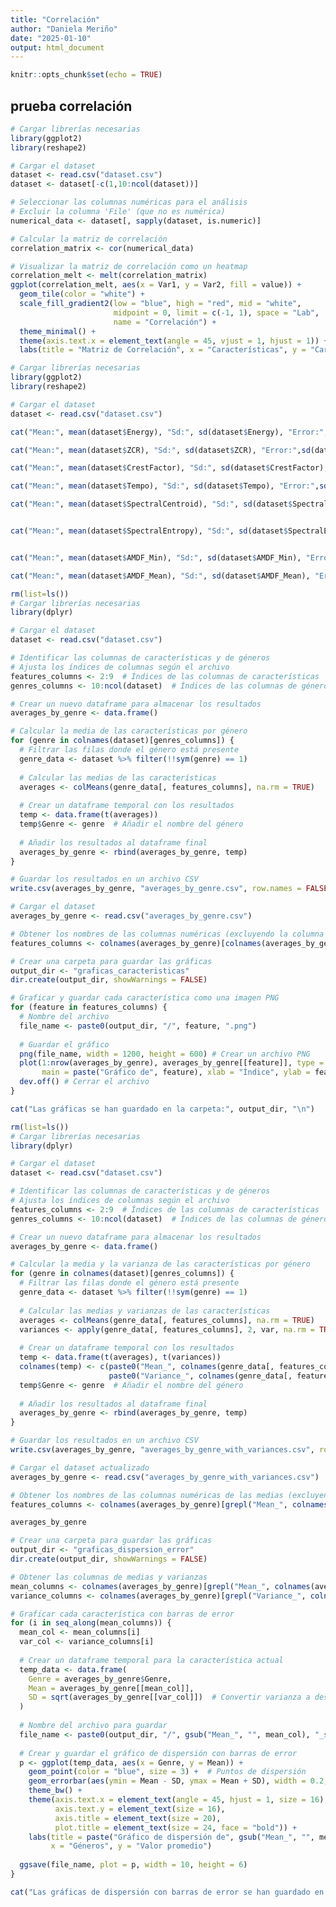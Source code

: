 ```yaml
---
title: "Correlación"
author: "Daniela Meriño"
date: "2025-01-10"
output: html_document
---
```


```r
knitr::opts_chunk$set(echo = TRUE)
```

## prueba correlación

```r

# Cargar librerías necesarias
library(ggplot2)
library(reshape2)

# Cargar el dataset
dataset <- read.csv("dataset.csv")
dataset <- dataset[-c(1,10:ncol(dataset))]

# Seleccionar las columnas numéricas para el análisis
# Excluir la columna 'File' (que no es numérica)
numerical_data <- dataset[, sapply(dataset, is.numeric)]

# Calcular la matriz de correlación
correlation_matrix <- cor(numerical_data)

# Visualizar la matriz de correlación como un heatmap
correlation_melt <- melt(correlation_matrix)
ggplot(correlation_melt, aes(x = Var1, y = Var2, fill = value)) +
  geom_tile(color = "white") +
  scale_fill_gradient2(low = "blue", high = "red", mid = "white", 
                       midpoint = 0, limit = c(-1, 1), space = "Lab",
                       name = "Correlación") +
  theme_minimal() +
  theme(axis.text.x = element_text(angle = 45, vjust = 1, hjust = 1)) +
  labs(title = "Matriz de Correlación", x = "Características", y = "Características")


```
```r

# Cargar librerías necesarias
library(ggplot2)
library(reshape2)

# Cargar el dataset
dataset <- read.csv("dataset.csv")

cat("Mean:", mean(dataset$Energy), "Sd:", sd(dataset$Energy), "Error:",sd(dataset$Energy)/mean(dataset$Energy)*100 , "\n")

cat("Mean:", mean(dataset$ZCR), "Sd:", sd(dataset$ZCR), "Error:",sd(dataset$ZCR)/mean(dataset$ZCR)*100 , "\n")

cat("Mean:", mean(dataset$CrestFactor), "Sd:", sd(dataset$CrestFactor), "Error:",sd(dataset$CrestFactor)/mean(dataset$CrestFactor)*100 , "\n")

cat("Mean:", mean(dataset$Tempo), "Sd:", sd(dataset$Tempo), "Error:",sd(dataset$Tempo)/mean(dataset$Tempo)*100 , "\n")

cat("Mean:", mean(dataset$SpectralCentroid), "Sd:", sd(dataset$SpectralCentroid), "Error:",sd(dataset$SpectralCentroid)/mean(dataset$SpectralCentroid)*100 , "\n")


cat("Mean:", mean(dataset$SpectralEntropy), "Sd:", sd(dataset$SpectralEntropy), "Error:",sd(dataset$SpectralEntropy)/mean(dataset$SpectralEntropy)*100 , "\n")


cat("Mean:", mean(dataset$AMDF_Min), "Sd:", sd(dataset$AMDF_Min), "Error:",sd(dataset$AMDF_Min)/mean(dataset$AMDF_Min)*100 , "\n")

cat("Mean:", mean(dataset$AMDF_Mean), "Sd:", sd(dataset$AMDF_Mean), "Error:",sd(dataset$AMDF_Mean)/mean(dataset$AMDF_Mean)*100 , "\n")

```

```r
rm(list=ls())
# Cargar librerías necesarias
library(dplyr)

# Cargar el dataset
dataset <- read.csv("dataset.csv")

# Identificar las columnas de características y de géneros
# Ajusta los índices de columnas según el archivo
features_columns <- 2:9  # Índices de las columnas de características
genres_columns <- 10:ncol(dataset)  # Índices de las columnas de géneros

# Crear un nuevo dataframe para almacenar los resultados
averages_by_genre <- data.frame()

# Calcular la media de las características por género
for (genre in colnames(dataset)[genres_columns]) {
  # Filtrar las filas donde el género está presente
  genre_data <- dataset %>% filter(!!sym(genre) == 1)
  
  # Calcular las medias de las características
  averages <- colMeans(genre_data[, features_columns], na.rm = TRUE)
  
  # Crear un dataframe temporal con los resultados
  temp <- data.frame(t(averages))
  temp$Genre <- genre  # Añadir el nombre del género
  
  # Añadir los resultados al dataframe final
  averages_by_genre <- rbind(averages_by_genre, temp)
}

# Guardar los resultados en un archivo CSV
write.csv(averages_by_genre, "averages_by_genre.csv", row.names = FALSE)

# Cargar el dataset
averages_by_genre <- read.csv("averages_by_genre.csv")

# Obtener los nombres de las columnas numéricas (excluyendo la columna "Genre")
features_columns <- colnames(averages_by_genre)[colnames(averages_by_genre) != "Genre"]

# Crear una carpeta para guardar las gráficas
output_dir <- "graficas_caracteristicas"
dir.create(output_dir, showWarnings = FALSE)

# Graficar y guardar cada característica como una imagen PNG
for (feature in features_columns) {
  # Nombre del archivo
  file_name <- paste0(output_dir, "/", feature, ".png")
  
  # Guardar el gráfico
  png(file_name, width = 1200, height = 600) # Crear un archivo PNG
  plot(1:nrow(averages_by_genre), averages_by_genre[[feature]], type = "b", pch = 19, col = "blue",
       main = paste("Gráfico de", feature), xlab = "Índice", ylab = feature, cex.lab=1.5,cex.main = 2,cex.axis = 1.5)
  dev.off() # Cerrar el archivo
}

cat("Las gráficas se han guardado en la carpeta:", output_dir, "\n")


```

```r

rm(list=ls())
# Cargar librerías necesarias
library(dplyr)

# Cargar el dataset
dataset <- read.csv("dataset.csv")

# Identificar las columnas de características y de géneros
# Ajusta los índices de columnas según el archivo
features_columns <- 2:9  # Índices de las columnas de características
genres_columns <- 10:ncol(dataset)  # Índices de las columnas de géneros

# Crear un nuevo dataframe para almacenar los resultados
averages_by_genre <- data.frame()

# Calcular la media y la varianza de las características por género
for (genre in colnames(dataset)[genres_columns]) {
  # Filtrar las filas donde el género está presente
  genre_data <- dataset %>% filter(!!sym(genre) == 1)
  
  # Calcular las medias y varianzas de las características
  averages <- colMeans(genre_data[, features_columns], na.rm = TRUE)
  variances <- apply(genre_data[, features_columns], 2, var, na.rm = TRUE)
  
  # Crear un dataframe temporal con los resultados
  temp <- data.frame(t(averages), t(variances))
  colnames(temp) <- c(paste0("Mean_", colnames(genre_data[, features_columns])),
                      paste0("Variance_", colnames(genre_data[, features_columns])))
  temp$Genre <- genre  # Añadir el nombre del género
  
  # Añadir los resultados al dataframe final
  averages_by_genre <- rbind(averages_by_genre, temp)
}

# Guardar los resultados en un archivo CSV
write.csv(averages_by_genre, "averages_by_genre_with_variances.csv", row.names = FALSE)

# Cargar el dataset actualizado
averages_by_genre <- read.csv("averages_by_genre_with_variances.csv")

# Obtener los nombres de las columnas numéricas de las medias (excluyendo "Genre")
features_columns <- colnames(averages_by_genre)[grepl("Mean_", colnames(averages_by_genre))]

averages_by_genre
```

```r

# Crear una carpeta para guardar las gráficas
output_dir <- "graficas_dispersion_error"
dir.create(output_dir, showWarnings = FALSE)

# Obtener las columnas de medias y varianzas
mean_columns <- colnames(averages_by_genre)[grepl("Mean_", colnames(averages_by_genre))]
variance_columns <- colnames(averages_by_genre)[grepl("Variance_", colnames(averages_by_genre))]

# Graficar cada característica con barras de error
for (i in seq_along(mean_columns)) {
  mean_col <- mean_columns[i]
  var_col <- variance_columns[i]
  
  # Crear un dataframe temporal para la característica actual
  temp_data <- data.frame(
    Genre = averages_by_genre$Genre,
    Mean = averages_by_genre[[mean_col]],
    SD = sqrt(averages_by_genre[[var_col]])  # Convertir varianza a desviación estándar
  )
  
  # Nombre del archivo para guardar
  file_name <- paste0(output_dir, "/", gsub("Mean_", "", mean_col), "_scatter_error.png")
  
  # Crear y guardar el gráfico de dispersión con barras de error
  p <- ggplot(temp_data, aes(x = Genre, y = Mean)) +
    geom_point(color = "blue", size = 3) +  # Puntos de dispersión
    geom_errorbar(aes(ymin = Mean - SD, ymax = Mean + SD), width = 0.2, color = "red") +
    theme_bw() +
    theme(axis.text.x = element_text(angle = 45, hjust = 1, size = 16),
          axis.text.y = element_text(size = 16),
          axis.title = element_text(size = 20),
          plot.title = element_text(size = 24, face = "bold")) +
    labs(title = paste("Gráfico de dispersión de", gsub("Mean_", "", mean_col)), 
         x = "Géneros", y = "Valor promedio")
  
  ggsave(file_name, plot = p, width = 10, height = 6)
}

cat("Las gráficas de dispersión con barras de error se han guardado en la carpeta:", output_dir, "\n")

```

